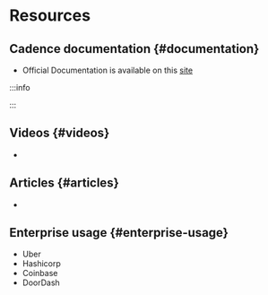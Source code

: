# Resources

## Cadence documentation {#documentation}

- Official Documentation is available on this [site](/docs/get-started)

:::info

:::

## Videos {#videos}

-

## Articles {#articles}

-

## Enterprise usage {#enterprise-usage}

- Uber
- Hashicorp
- Coinbase
- DoorDash
